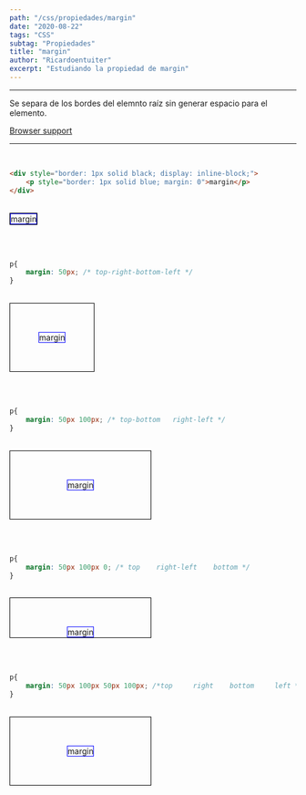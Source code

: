 ```yaml
---
path: "/css/propiedades/margin"
date: "2020-08-22"
tags: "CSS"
subtag: "Propiedades"
title: "margin"
author: "Ricardoentuiter"
excerpt: "Estudiando la propiedad de margin"
---
```


---
Se separa de los bordes del elemnto raíz sin generar espacio para el elemento.

[Browser support](https://caniuse.com/#search=margin)

---
<br/>

```html
<div style="border: 1px solid black; display: inline-block;">
    <p style="border: 1px solid blue; margin: 0">margin</p>
</div>
```
<br/>

<div style="border: 1px solid black; display: inline-block;">
    <p style="border: 1px solid blue; margin: 0">margin</p>
</div>

<br/><br/>

```css
p{
    margin: 50px; /* top-right-bottom-left */
}
```
<br/>

<div style="border: 1px solid black; display: inline-block;">
    <p style="border: 1px solid blue; margin: 0; margin: 50px;">margin</p>
</div>

<br/><br/>


```css
p{
    margin: 50px 100px; /* top-bottom   right-left */
}
```
<br/>

<div style="border: 1px solid black; display: inline-block;">
    <p style="border: 1px solid blue; margin: 0; margin: 50px 100px;">margin</p>
</div>

<br/><br/>


```css
p{
    margin: 50px 100px 0; /* top    right-left    bottom */
}
```
<br/>

<div style="border: 1px solid black; display: inline-block;">
    <p style="border: 1px solid blue; margin: 0; margin: 50px 100px 0;">margin</p>
</div>

<br/><br/>


```css
p{
    margin: 50px 100px 50px 100px; /*top     right    bottom     left */
}
```
<br/>

<div style="border: 1px solid black; display: inline-block;">
    <p style="border: 1px solid blue; margin: 0; margin: 50px 100px 50px 100px;">margin</p>
</div>

<br/>

